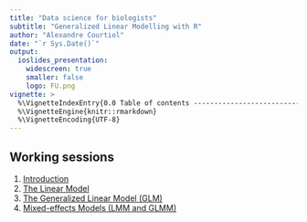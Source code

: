 ```yaml
---
title: "Data science for biologists"
subtitle: "Generalized Linear Modelling with R"
author: "Alexandre Courtiol"
date: "`r Sys.Date()`"
output:
  ioslides_presentation:
    widescreen: true
    smaller: false
    logo: FU.png
vignette: >
  %\VignetteIndexEntry{0.0 Table of contents ------------------------------------------------------}
  %\VignetteEngine{knitr::rmarkdown}
  %\VignetteEncoding{UTF-8}
---
```


## Working sessions

1. [Introduction](./Introduction_course.html)
2. [The Linear Model](./LM_intro_course.html)
3. [The Generalized Linear Model (GLM)](./GLM_intro_course.html)
4. [Mixed-effects Models (LMM and GLMM)](./LMM_intro_course.html)
